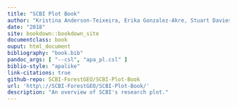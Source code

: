 ```yaml
---
title: "SCBI Plot Book"
author: "Kristina Anderson-Teixeira, Erika Gonzalez-Akre, Stuart Davies, William McShea, Alyssa Terrell, Michael Scott, Caroline Kittle, Ian McGregor"
date: "2018"
site: bookdown::bookdown_site
documentclass: book
ouput: html_document
bibliography: "book.bib"
pandoc_args: [ "--csl", "apa_pl.csl" ]
biblio-style: "apalike"
link-citations: true
github-repo: SCBI-ForestGEO/SCBI-Plot-Book
url: 'http\://SCBI-ForestGEO/SCBI-Plot-Book/'
description: "An overview of SCBI's research plot."
---
```

